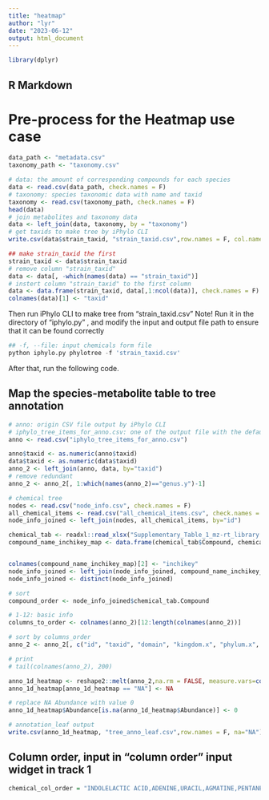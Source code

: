 ```yaml
---
title: "heatmap"
author: "lyr"
date: "2023-06-12"
output: html_document
---
```


```r
library(dplyr)
```

## R Markdown
# Pre-process for the Heatmap use case

```r


data_path <- "metadata.csv"
taxonomy_path <- "taxonomy.csv"

# data: the amount of corresponding compounds for each species
data <- read.csv(data_path, check.names = F)
# taxonomy: species taxonomic data with name and taxid
taxonomy <- read.csv(taxonomy_path, check.names = F)
head(data)
# join metabolites and taxonomy data
data <- left_join(data, taxonomy, by = "taxonomy")
# get taxids to make tree by iPhylo CLI
write.csv(data$strain_taxid, "strain_taxid.csv",row.names = F, col.names = F)

## make strain_taxid the first
strain_taxid <- data$strain_taxid
# remove column "strain_taxid"
data <- data[, -which(names(data) == "strain_taxid")]
# instert column "strain_taxid" to the first column
data <- data.frame(strain_taxid, data[,1:ncol(data)], check.names = F)
colnames(data)[1] <- "taxid"
```

Then run iPhylo CLI to make tree from "strain_taxid.csv"
Note! Run it in the directory of "iphylo.py" , and modify the input and output file path to ensure that it can be found correctly
```python
## -f, --file: input chemicals form file
python iphylo.py phylotree -f 'strain_taxid.csv' 
```

After that, run the following code.

## Map the species-metabolite table to tree annotation

```r
# anno: origin CSV file output by iPhylo CLI
# iphylo_tree_items_for_anno.csv: one of the output file with the default tree name
anno <- read.csv("iphylo_tree_items_for_anno.csv")

anno$taxid <- as.numeric(anno$taxid)
data$taxid <- as.numeric(data$taxid)
anno_2 <- left_join(anno, data, by="taxid")
# remove redundant
anno_2 <- anno_2[, 1:which(names(anno_2)=="genus.y")-1]
```



```r
# chemical tree
nodes <- read.csv("node_info.csv", check.names = F)
all_chemical_items <- read.csv("all_chemical_items.csv", check.names = F)
node_info_joined <- left_join(nodes, all_chemical_items, by="id")
```


```r
chemical_tab <- readxl::read_xlsx("Supplementary_Table_1_mz-rt_library.xlsx")
compound_name_inchikey_map <- data.frame(chemical_tab$Compound, chemical_tab$inchikey)


colnames(compound_name_inchikey_map)[2] <- "inchikey"
node_info_joined <- left_join(node_info_joined, compound_name_inchikey_map, by="inchikey")
node_info_joined <- distinct(node_info_joined)

# sort
compound_order <- node_info_joined$chemical_tab.Compound

# 1-12: basic info
columns_to_order <- colnames(anno_2)[12:length(colnames(anno_2))]

# sort by columns_order
anno_2 <- anno_2[, c("id", "taxid", "domain", "kingdom.x", "phylum.x", "class.x", "order.x", "family.x", "genus.x", "species.x", "taxonomy", intersect(compound_order, columns_to_order))]

# print
# tail(colnames(anno_2), 200)

anno_1d_heatmap <- reshape2::melt(anno_2,na.rm = FALSE, measure.vars=colnames(anno_2[,12:ncol(anno_2)]),variable.name = "Metabolites",value.name = "Abundance")
anno_1d_heatmap[anno_1d_heatmap == "NA"] <- NA

# replace NA Abundance with value 0
anno_1d_heatmap$Abundance[is.na(anno_1d_heatmap$Abundance)] <- 0

# annotation_leaf output
write.csv(anno_1d_heatmap, "tree_anno_leaf.csv",row.names = F, na="NA")

```


## Column order, input in "column order" input widget in track 1
```r
chemical_col_order = "INDOLELACTIC ACID,ADENINE,URACIL,AGMATINE,PENTANEDECANOIC ACID,4-HYDROXYPROLINE,INDOLE-3-ETHANOL,THYMINE,N6-(DELTA2-ISOPENTENYL)-ADENINE,CITRULLINE,ORNITHINE,LACTIC ACID,2-(4-HYDROXYPHENYL)PROPIONIC ACID,CAPRYLOYL GLYCINE,2-METHYLBUTYRYLGLYCINE,LUMICHROME,DETHIOBIOTIN,SPHINGANINE,TRYPTAMINE,DEOXYCARNITINE,PHOSPHOCHOLINE,BETAINE,TRIGONELLINE,N-ACETYL-5-HYDROXYTRYPTAMINE,ADIPIC ACID,CREATINE,CREATININE,HISTAMINE,N-ACETYL-GLUTAMIC ACID,ALPHA-AMINOADIPIC ACID,1-METHYL-HYDANTOIN,THIOACETIC ACID,TAURINE,ALPHA-N-ACETYL-GLUTAMINE,N-FORMYL-METHIONINE,PHENYLETHANOLAMINE,TYRAMINE,VALINE,NEPSILON,NEPSILON,NEPSILON-TRIMETHYLLYSINE,N-ACETYL-TYROSINE,HOMOCITRULLINE,3-HYDROXY-2-METHYL-4-PYRONE,4-ACETAMIDOBUTANOIC ACID,N-METHYL-GLUTAMATE,8-HYDROXYQUINOLINE,1-METHYLGUANIDINE,HISTIDINOL,TRYPTOPHAN,N-ACETYL-ALANINE,4-AMINOBENZOIC ACID,LYSINE,OPHTHALMIC ACID,PYRIDOXAMINE,N-ACETYL-METHIONINE,N-ACETYL-LEUCINE,ISOVALERYLGLYCINE,N-ACETYL-PHENYLALANINE,ETHANOLAMINE PHOSPHATE,N-ALPHA-ACETYL-LYSINE,TRYPTOPHAN ETHYL ESTER,SPERMINE,N-ACETYLTRYPTOPHAN,ETHYL 4-AMINOBENZOIC ACID,METHIONINE,ALANINE,5-HYDROXYLYSINE,GLYCINE,PROLINE,CHOLINE,2-AMINOBENZOIC ACID,RIBOFLAVIN,PTERIN,PANTOTHENIC ACID,1-AMINOCYCLOPROPANE-1-CARBOXYLIC ACID,THREONINE,PHENYLALANINE,TYROSINE,PYROGLUTAMIC ACID,HISTIDINE,LINOLEIC ACID,ARGININE,URIDINE,CYTIDINE,GLYCYL-GLYCINE,GLUTAMINE,ASPARAGINE,ASPARTIC ACID,HYPOXANTHINE,SUCCINIC ACID,N-ACETYL-ASPARTIC ACID,N-ACETYLPUTRESCINE,CARNITINE,CYSTEINE,1,6-ANHYDRO-B-GLUCOSE,CINNAMALDEHYDE,CARNOSINE,N-ACETYLNEURAMINATE,2,4-DIHYDROXYBUTANOIC ACID,4-ETHYLOCTANOIC ACID,PHENYLACETYL-GLUTAMINE,ACETYL-CARNITINE,CAPRYLIC ACID,4-METHYLVALERIC ACID,5-HYDROXY-TRYPTOPHAN,STEARIC ACID,PYRIDOXINE,5-HYDROXYMETHYL-2-FURANCARBOXYLIC ACID,N-ACETYL-CYSTEINE,PALMITIC ACID,4-AMINOBUTANOIC ACID,4-HYDROXYBENZALDEHYDE,GLYCERIC ACID,GLUCONIC ACID,HIPPURIC ACID,SPERMIDINE,CYSTATHIONINE,O-ACETYL-SERINE,GLUTAMIC ACID,ACONITIC ACID,CYTOSINE,DIACETYL,PYRUVIC ACID,N-METHYL-ASPARTIC ACID,ASP-PHE,GLYCEROL 2-PHOSPHATE,SERINE,O-PHOSPHO-SERINE,MALIC ACID,3'-CMP,BILIVERDIN,SN-GLYCERO-3-PHOSPHOCHOLINE,GUANOSINE 3',5'-CYCLIC MONOPHOSPHATE,ADENOSINE 2',3'-CYCLIC MONOPHOSPHATE,CYTIDINE 2',3'-CYCLIC MONOPHOSPHATE,2'-DEOXYGUANOSINE 5'-MONOPHOSPHATE,METHYLMALONIC ACID,1-METHYLADENOSINE,ADENOSINE,INOSINE,GUANOSINE,S-(5'-ADENOSYL)-L-HOMOCYSTEINE,5'-METHYLTHIOADENOSINE,NICOTINAMIDE"


```

